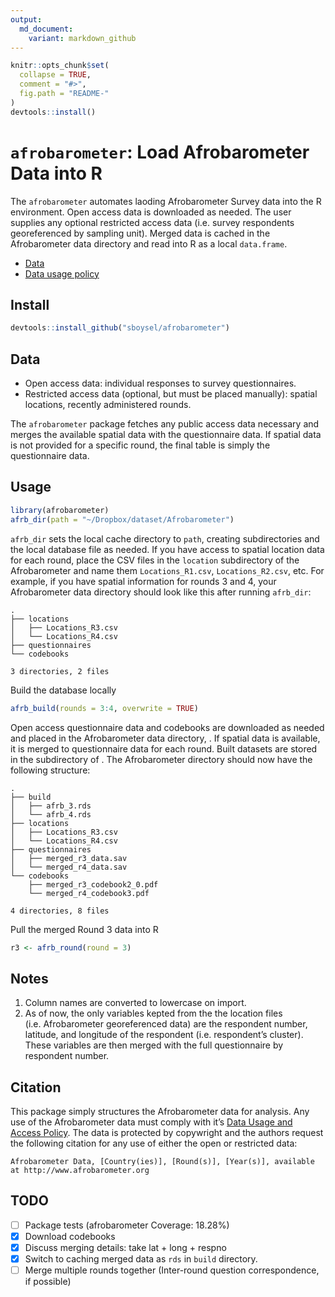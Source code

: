 ```yaml
---
output:
  md_document:
    variant: markdown_github
---
```


<!-- README.md is generated from README.Rmd. Please edit that file -->

```r
knitr::opts_chunk$set(
  collapse = TRUE,
  comment = "#>",
  fig.path = "README-"
)
devtools::install()
```

# `afrobarometer`: Load Afrobarometer Data into R

The `afrobarometer` automates laoding Afrobarometer Survey data into the R
environment.  Open access data is downloaded as needed.  The user supplies any
optional restricted access data (i.e. survey respondents georeferenced by 
sampling unit).  Merged data is cached in the Afrobarometer data directory and
read into R as a local `data.frame`.

- [Data](http://www.afrobarometer.org/data)  
- [Data usage policy](http://www.afrobarometer.org/data/data-use-policy)

## Install

```r
devtools::install_github("sboysel/afrobarometer")
```

## Data

- Open access data: individual responses to survey questionnaires.
- Restricted access data (optional, but must be placed manually): spatial 
  locations, recently administered rounds.
  
The `afrobarometer` package fetches any public access data necessary and merges
the available spatial data with the questionnaire data.  If spatial data is not
provided for a specific round, the final table is simply the questionnaire
data.

## Usage

```r
library(afrobarometer)
afrb_dir(path = "~/Dropbox/dataset/Afrobarometer")
```

`afrb_dir` sets the local cache directory to `path`, creating subdirectories
and the local database file as needed.  If you have access to spatial location 
data for each round, place the CSV files in the `location` subdirectory of the 
Afrobarometer and name them `Locations_R1.csv`, `Locations_R2.csv`, etc. For 
example, if you have spatial information for rounds 3 and 4, your Afrobarometer
data directory should look like this after running `afrb_dir`:  

```
.
├── locations
│   ├── Locations_R3.csv
│   └── Locations_R4.csv
├── questionnaires
└── codebooks

3 directories, 2 files
```

Build the database locally

```r
afrb_build(rounds = 3:4, overwrite = TRUE)
```

Open access questionnaire data and codebooks are downloaded as needed and placed in the
Afrobarometer data directory, \code{getOption("afrobarometer.data")}.  If spatial data is
available, it is merged to questionnaire data for each round.  Built datasets are stored in
the subdirectory \code{build} of \code{getOption("afrobarometer.data")}.  The Afrobarometer
directory should now have the following structure:

```
.
├── build
│   ├── afrb_3.rds
│   └── afrb_4.rds
├── locations
│   ├── Locations_R3.csv
│   └── Locations_R4.csv
├── questionnaires
│   ├── merged_r3_data.sav
│   └── merged_r4_data.sav
└── codebooks
    ├── merged_r3_codebook2_0.pdf
    └── merged_r4_codebook3.pdf

4 directories, 8 files
```

Pull the merged Round 3 data into R 

```r
r3 <- afrb_round(round = 3)
```

## Notes

1. Column names are converted to lowercase on import.
2. As of now, the only variables kepted from the the location files (i.e. Afrobarometer 
  georeferenced data) are the respondent number, latitude, and longitude of the respondent 
  (i.e. respondent's cluster).  These variables are then merged with the full questionnaire
  by respondent number.

## Citation

This package simply structures the Afrobarometer data for analysis.  Any use of the
Afrobarometer data must comply with it's [Data Usage and Access Policy](http://www.afrobarometer.org/data/data-use-policy).  The data is protected by copywright and the authors request the following citation for any
use of either the open or restricted data:

    Afrobarometer Data, [Country(ies)], [Round(s)], [Year(s)], available at http://www.afrobarometer.org

## TODO

- [ ] Package tests (afrobarometer Coverage: 18.28%)
- [x] Download codebooks
- [x] Discuss merging details: take lat + long + respno
- [x] Switch to caching merged data as `rds` in `build` directory.
- [ ] Merge multiple rounds together (Inter-round question correspondence, if possible)
